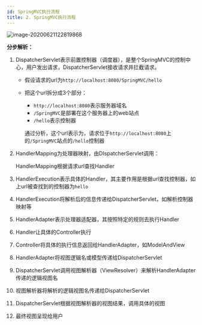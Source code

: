 ```yaml
---
id: SpringMVC执行流程
title: 2. SpringMVC执行流程
---
```


![image-20200621122819868](https://upyun.shiguangping.com/imgs/20200621122820.png)

**分步解析：**

1. DispatcherServlet表示前置控制器（调度器），是整个SpringMVC的控制中心，用户发出请求，DispatcherServlet接收请求并拦截请求。

   - 假设请求的url为`http://localhost:8080/SpringMVC/hello`

   - 把这个url拆分成3个部分：

     - `http://localhost:8080`表示服务器域名
     - `/SpringMVC`是部署在这个服务器上的web站点
     - `/hello`表示控制器

     通过分析，这个url表示为，请求位于`http://localhost:8080`上的`/SpringMVC`站点的`/hello`控制器

2. HandlerMapping为处理器映射，由DIspatcherServlet调用：

   HandlerMapping根据请求url查找Handler

3. HandlerExecution表示具体的Handler，其主要作用是根据url查找控制器，如上url被查找到的控制器为`hello`

4. HandlerExecution将解析后的信息传递给DispatcherServlet，如解析控制器映射等

5. HandlerAdapter表示处理器适配器，其按照特定的规则去执行Handler

6. Handler让具体的Controller执行

7. Controller将具体的执行信息返回给HandlerAdapter，如ModelAndView

8. HandlerAdapter将视图逻辑名或模型传递给DispatcherServlet

9. DispatcherServlet调用视图解析器（ViewResolver）来解析HandlerAdapter传递的逻辑视图名

10. 视图解析器将解析的逻辑视图名传递给DispatcherServlet

11. DispatcherServlet根据视图解析器的视图结果，调用具体的视图

12. 最终视图呈现给用户


